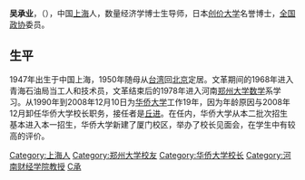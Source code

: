 {{Infobox_Person
| name = 吴承业
|image= 
|box_width= 
|occupation= 
| period = 
|birth_name=
| other_names =
| Sex = 男
|birth_date= 1947年11月
|birth_place= [[上海市|上海市]]
|death_date= 
|death_place= 
| nationality =中华民国
| residence =
| height =
| weight =
| party = [[中国共产党|中国共产党]]
| religion =
| spouse = 
| relatives = 
|education= 
*1978年－1982年，[[郑州大学|郑州大学]]数学专业
*曾参加美国加州大学在中国举办的“经济计量学”研究生班
| past = 
*1968年10月，[[青海省|青海省]]石油局冷湖油矿工人、技术员
*1976年至1978年，任国家石油部南阳二机厂中学教师
*1982年至1990年，任[[河南财经学院|河南财经学院]]助教、副教授
*1994年至1996年，任[[华侨大学|华侨大学]]副校长、教授
*1996年至1999年任[[华侨大学|华侨大学]]党委书记、副校长、教授
*1999年12月至2008年12月10日，[[华侨大学|华侨大学]]校长
| work =
|awards=
}}

'''吴承业'''，（{{bd|1947年|11月|catIdx=W吴}}），中国[[上海|上海]]人，数量经济学博士生导师，日本[[创价大学|创价大学]]名誉博士，[[全国政协|全国政协]]委员。

==生平==
1947年出生于中国上海，1950年随母从[[台湾|台湾]]回[[北京|北京]]定居。文革期间的1968年进入青海石油局当工人和技术员，文革结束后的1978年进入河南[[郑州大学|郑州大学]][[数学|数学]]系学习。从1990年到2008年12月10日为[[华侨大学|华侨大学]]工作19年，因为年龄原因与2008年12月卸任华侨大学校长职务，接任者是[[丘进|丘进]]。在任内，华侨大学从本二批次招生基本进入本一招生，华侨大学新建了厦门校区，举办了校长见面会，在学生中有较高的评价。

{{DEFAULTSORT:W}}
[[Category:上海人|Category:上海人]]
[[Category:郑州大学校友|Category:郑州大学校友]]
[[Category:华侨大学校长|Category:华侨大学校长]]
[[Category:河南财经学院教授|Category:河南财经学院教授]]
[[Category:吴姓|C承]]